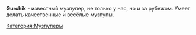 {{Инфобокс для пуперов
|title2=Gurchik
|другие_ники=MrGurchik
|image3=[[Файл:Gurchik.jpg|left]]
|caption3=
|сферы_творчества=
|год_начала=
|image4=
|caption4=
|имя_фамилия=
|дата_рождения=
|место_проживания=
|ссылки=
*[https://www.youtube.com/user/MrGurchik Youtube]
*[https://www.youtube.com/user/GurchikAlt Альт (нет)]
*[https://www.youtube.com/channel/UC6ZDG-FH46f-zslm-EA3nrg Альт альта]
}}

'''Gurchik''' - известный музпупер, не только у нас, но и за рубежом. Умеет делать качественные и весёлые музпупы.

[[Категория:Музпуперы]]